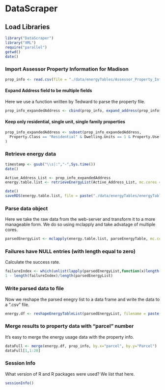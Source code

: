 <link href="http://kevinburke.bitbucket.org/markdowncss/markdown.css" rel="stylesheet"></link>
<link href="http://www.biostat.wisc.edu/~syounkin/markdown_modified.css" rel="stylesheet"></link>

# DataScraper

## Load Libraries

```r
library("DataScraper")
library("XML")
require("parallel")
getwd()
date()
```

### Import Assessor Property Information for Madison

```r
prop_info <- read.csv(file = "./data/energyTables/Assessor_Property_Information.csv", header=T, sep = ",", stringsAsFactors = FALSE)
```

####  Expand Address field to be multiple fields

Here we use a function written by Tedward to parse the property file.

```r
prop_info_expandedAddress <- cbind(prop_info, expand_address(prop_info$Address))
```

####  Keep only residential, single unit, single family properties

```r
prop_info_expandedAddress <- subset(prop_info_expandedAddress,
  Property.Class == "Residential" & Dwelling.Units == 1 & Property.Use == "Single family"
)
```

### Retrieve energy data

```r
timestamp <- gsub("\\s|:","-",Sys.time())
date()
```

```r
Active_Address_List <- prop_info_expandedAddress
energy.table.list <- retrieveEnergyList(Active_Address_List, mc.cores = 2)
```

```r
date()
saveRDS(energy.table.list, file = paste("./data/energyTables/energyTableList-", timestamp, ".rds", sep = ""))
```

### Parse data object

Here we take the raw data from the web-server and transform it to a
more manageable form.  We do so using mclapply and take advatage of
multiple cores.

```r
parsedEnergyList <- mclapply(energy.table.list, parseEnergyTable, mc.cores = 6)
```

### Failures have NULL entries (with length equal to zero)

Calculate the success rate.

```r
failureIndex <- which(unlist(lapply(parsedEnergyList,function(x)length(x)==0)))
1 - length(failureIndex)/length(parsedEnergyList)
```

### Write parsed data to file

Now we reshape the parsed enegry list to a data frame and write the
data to a ".csv" file.

```r
energy.df <- reshapeEnergyTableList(parsedEnergyList, filename = paste("./data/energyTables/energyFile-",timestamp,".csv",sep=""))
```

### Merge results to property data with "parcel" number

It's easy to merge the energy usage data with the property info.

```r
dataFull <- merge(energy.df, prop_info, by.x="parcel", by.y="Parcel")
dataFull[1,1:20]
```

### Session Info

What version of R and R packages were used?  We list that here.

```r
sessionInfo()
```
